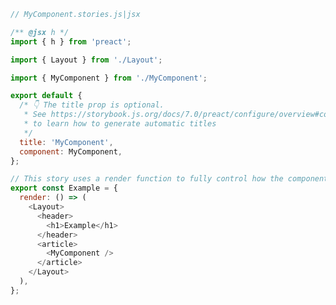 ```js
// MyComponent.stories.js|jsx

/** @jsx h */
import { h } from 'preact';

import { Layout } from './Layout';

import { MyComponent } from './MyComponent';

export default {
  /* 👇 The title prop is optional.
   * See https://storybook.js.org/docs/7.0/preact/configure/overview#configure-story-loading
   * to learn how to generate automatic titles
   */
  title: 'MyComponent',
  component: MyComponent,
};

// This story uses a render function to fully control how the component renders.
export const Example = {
  render: () => (
    <Layout>
      <header>
        <h1>Example</h1>
      </header>
      <article>
        <MyComponent />
      </article>
    </Layout>
  ),
};
```